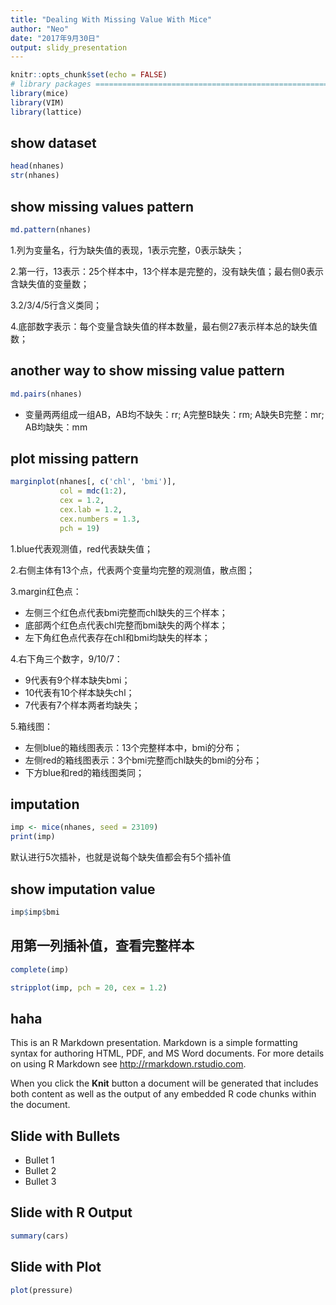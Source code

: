 ```yaml
---
title: "Dealing With Missing Value With Mice"
author: "Neo"
date: "2017年9月30日"
output: slidy_presentation
---
```


```r
knitr::opts_chunk$set(echo = FALSE)
# library packages ===========================================================
library(mice)
library(VIM)
library(lattice)
```

## show dataset
```r
head(nhanes)
str(nhanes)
```

## show missing values pattern
```r
md.pattern(nhanes)
```

1.列为变量名，行为缺失值的表现，1表示完整，0表示缺失；

2.第一行，13表示：25个样本中，13个样本是完整的，没有缺失值；最右侧0表示含缺失值的变量数；

3.2/3/4/5行含义类同；

4.底部数字表示：每个变量含缺失值的样本数量，最右侧27表示样本总的缺失值数；

## another way to show missing value pattern
```r
md.pairs(nhanes)
```
- 变量两两组成一组AB，AB均不缺失：rr; A完整B缺失：rm; A缺失B完整：mr; AB均缺失：mm

## plot missing pattern

```r
marginplot(nhanes[, c('chl', 'bmi')], 
           col = mdc(1:2), 
           cex = 1.2, 
           cex.lab = 1.2, 
           cex.numbers = 1.3, 
           pch = 19)
```

1.blue代表观测值，red代表缺失值；

2.右侧主体有13个点，代表两个变量均完整的观测值，散点图；

3.margin红色点：

- 左侧三个红色点代表bmi完整而chl缺失的三个样本；
- 底部两个红色点代表chl完整而bmi缺失的两个样本；
- 左下角红色点代表存在chl和bmi均缺失的样本；

4.右下角三个数字，9/10/7：

- 9代表有9个样本缺失bmi；
- 10代表有10个样本缺失chl；
- 7代表有7个样本两者均缺失；

5.箱线图：

- 左侧blue的箱线图表示：13个完整样本中，bmi的分布；
- 左侧red的箱线图表示：3个bmi完整而chl缺失的bmi的分布；
- 下方blue和red的箱线图类同；

## imputation

```r
imp <- mice(nhanes, seed = 23109)
print(imp)
```
默认进行5次插补，也就是说每个缺失值都会有5个插补值

## show imputation value

```r
imp$imp$bmi
```

## 用第一列插补值，查看完整样本
```r
complete(imp)
```

```r
stripplot(imp, pch = 20, cex = 1.2)
```







## haha

This is an R Markdown presentation. Markdown is a simple formatting syntax for authoring HTML, PDF, and MS Word documents. For more details on using R Markdown see <http://rmarkdown.rstudio.com>.

When you click the **Knit** button a document will be generated that includes both content as well as the output of any embedded R code chunks within the document.

## Slide with Bullets

- Bullet 1
- Bullet 2
- Bullet 3

## Slide with R Output

```r
summary(cars)
```

## Slide with Plot

```r
plot(pressure)
```

